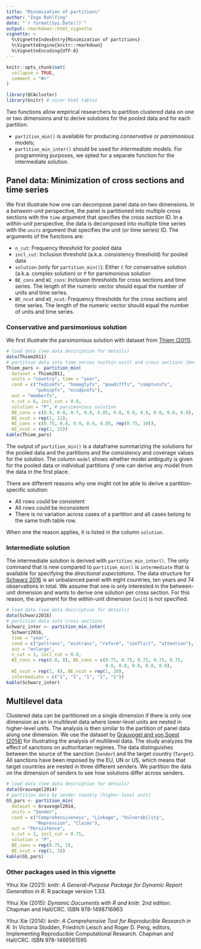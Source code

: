 ```yaml
---
title: "Minimization of partitions"
author: "Ingo Rohlfing"
date: "`r format(Sys.Date())`"
output: rmarkdown::html_vignette
vignette: >
  %\VignetteIndexEntry{Minimization of partitions}
  %\VignetteEngine{knitr::rmarkdown}
  %\VignetteEncoding{UTF-8}
---
```


```r
knitr::opts_chunk$set(
  collapse = TRUE,
  comment = "#>"
)
```

```r
library(QCAcluster)
library(knitr) # nicer html tables
```

Two functions allow empirical researchers to partition clustered data on one or two dimensions and to derive solutions for the pooled data and for each partition.

- `partition_min()` is available for producing *conservative* or *parsimonious* models;  
- `partition_min_inter()` should be used for *intermediate* models. For programming purposes, we opted for a separate function for the intermediate solution.

## Panel data: Minimization of cross sections and time series
We first illustrate how one can decompose panel data on two dimensions. In a *between-unit* perspective, the panel is partitioned into multiple cross sections with the `time` argument that specifies the cross section ID. In a *within-unit* perspective, the data is decomposed into multiple time series with the `units` argument that specifies the unit (or time series) ID. The arguments of the functions are:

- `n_cut`: Frequency threshold for pooled data
- `incl_cut`: Inclusion threshold (a.k.a. consistency threshold) for pooled data
- `solution` (only for `partition_min()`): Either `C` for conservative solution (a.k.a. complex solution) or `P` for parsimonious solution
- `BE_cons` and `WI_cons`: Inclusion thresholds for cross sections and time series. The length of the numeric vector should equal the number of units and time series.
- `BE_ncut` and `WI_ncut`: Frequency thresholds for the cross sections and time series. The length of the numeric vector should equal the number of units and time series.

### Conservative and parsimonious solution
We first illustrate the parsimonious solution with dataset from [Thiem (2011)](https://doi.org/10.1017/S1755773910000251).
```r
# load data (see data description for details)
data(Thiem2011)
# partition data into time series (within-unit) and cross sections (between-unit)
Thiem_pars <- partition_min(
  dataset = Thiem2011,
  units = "country", time = "year",
  cond = c("fedismfs", "homogtyfs", "powdifffs", "comptvnsfs", 
           "pubsupfs", "ecodpcefs"),
  out = "memberfs",
  n_cut = 6, incl_cut = 0.8,
  solution = "P", # parsimonious solution
  BE_cons = c(0.9, 0.8, 0.7, 0.8, 0.85, 0.8, 0.8, 0.8, 0.8, 0.8, 0.8),
  BE_ncut = rep(1, 11),
  WI_cons = c(0.75, 0.8, 0.9, 0.8, 0.85, rep(0.75, 10)),
  WI_ncut = rep(1, 15))
kable(Thiem_pars)
```

The output of `partition_min()` is a dataframe summarizing the solutions for the pooled data and the partitions and the consistency and coverage values for the solution. The column `model` shows whether model ambiguity is given for the pooled data or individual partitions *if* one can derive any model from the data in the first place. 

There are different reasons why one might not be able to derive a partition-specific solution:

- All rows could be consistent 
- All rows could be inconsistent
- There is no variation across cases of a partition and all cases belong to the same truth table row. 

When one the reason applies, it is listed in the column `solution`.

### Intermediate solution
The intermediate solution is derived with `partition_min_inter()`. The only command that is new compared to `partition_min()` is `intermediate` that is available for specifying the *directional expectations*. The data structure for [Schwarz 2016](https://doi.org/10.1080/07036337.2016.1203309) is an unbalanced panel with eight countries, ten years and 74 observations in total. We assume that one is only interested in the between-unit dimension and wants to derive one solution per cross section. For this reason, the argument for the within-unit dimension (`unit`) is not specified.
```r
# load data (see data description for details)
data(Schwarz2016)
# partition data into cross sections
Schwarz_inter <- partition_min_inter(
  Schwarz2016, 
  time = "year", 
  cond = c("poltrans", "ecotrans", "reform", "conflict", "attention"), 
  out = "enlarge", 
  n_cut = 1, incl_cut = 0.8, 
  WI_cons = rep(0.8, 8), BE_cons = c(0.75, 0.75, 0.75, 0.75, 0.75,
                                     0.8, 0.8, 0.8, 0.8, 0.8),
  WI_ncut = rep(1, 8), BE_ncut = rep(1, 10),
  intermediate = c("1", "1", "1", "1", "1"))
kable(Schwarz_inter)
```

## Multilevel data
Clustered data can be partitioned on a single dimension if there is only one dimension as an in multilevel data where lower-level units are nested in higher-level units. The analysis is then similar to the partition of panel data along one dimension. We use the dataset by [Grauvogel and von Soest (2014)](https://doi.org/10.1017/S1755773910000251) for illustrating the analysis of multilevel data. The study analyzes the effect of sanctions on authoritarian regimes. The data distinguishes between the source of the sanction (`Sender`) and the target country (`Target`). All sanctions have been imposed by the EU, UN or US, which means that target countries are nested in three different senders. We partition the data on the dimension of senders to see how solutions differ across senders.

```r
# load data (see data description for details)
data(Grauvogel2014)
# partition data by sender country (higher-level unit)
GS_pars <- partition_min(
  dataset = Grauvogel2014,
  units = "Sender",
  cond = c("Comprehensiveness", "Linkage", "Vulnerability",
           "Repression", "Claims"),
  out = "Persistence",
  n_cut = 1, incl_cut = 0.75,
  solution = "P",
  BE_cons = rep(0.75, 3),
  BE_ncut = rep(1, 3))
kable(GS_pars)
```

### Other packages used in this vignette
 Yihui Xie (2021): *knitr: A General-Purpose Package for Dynamic Report Generation in
 R.* R package version 1.33.

 Yihui Xie (2015): *Dynamic Documents with R and knitr.* 2nd edition. Chapman and
 Hall/CRC. ISBN 978-1498716963

 Yihui Xie (2014): *knitr: A Comprehensive Tool for Reproducible Research in R.* In
 Victoria Stodden, Friedrich Leisch and Roger D. Peng, editors, Implementing
 Reproducible Computational Research. Chapman and Hall/CRC. ISBN 978-1466561595